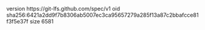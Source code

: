 version https://git-lfs.github.com/spec/v1
oid sha256:6421a2dd9f7b8306ab5007ec3ca95657279a285f13a87c2bbafcce81f3f5e37f
size 6581
